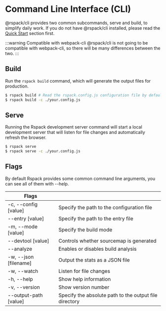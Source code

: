 # Command Line Interface (CLI)

@rspack/cli provides two common subcommands, serve and build, to simplify daily work. If you do not have @rspack/cli installed, please read the [Quick Start](/guide/quick-start) section first.

:::warning Compatible with webpack-cli
@rspack/cli is not going to be compatible with webpack-cli, so there will be many differences between the two.
:::

## Build

Run the `rspack build` command, which will generate the output files for production.

```sh
$ rspack build # Read the rspack.config.js configuration file by default
$ rspack build -c ./your.config.js
```

## Serve

Running the Rspack development server command will start a local development server that will listen for file changes and automatically refresh the browser.

```sh
$ rspack serve
$ rspack serve -c ./your.config.js
```

## Flags

By default Rspack provides some common command line arguments, you can see all of them with --help.

| Flags                 |                                            |
| --------------------- | ------------------------------------------ |
| -c, --config [value]  | Specify the path to the configuration file |
| --entry [value]       | Specify the path to the entry file         |
| -m, --mode [value]    | Specify the build mode                     |
| --devtool [value]     | Controls whether sourcemap is generated    |
| --analyze             | Enables or disables build analysis         |
| -w, --json [filename] | Output the stats as a JSON file            |
| -w, --watch           | Listen for file changes                    |
| -h, --help            | Show help information                      |
| -v, --version         | Show version number                        |
| --output-path [value] | Specify the absolute path to the output file directory |
